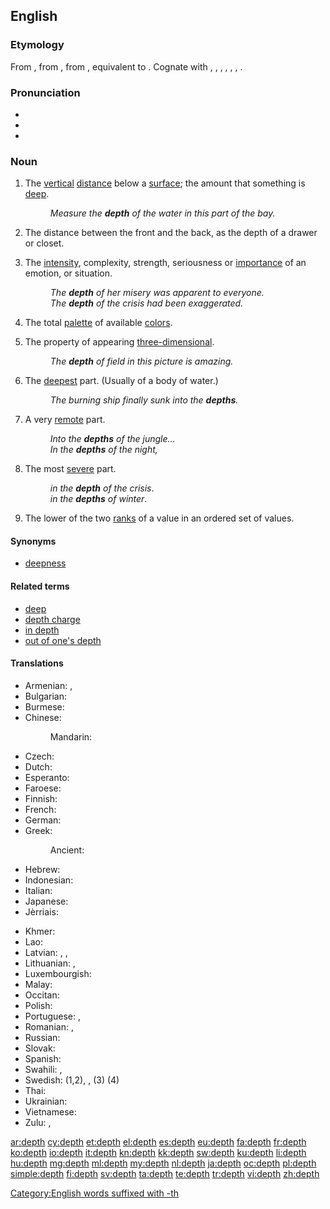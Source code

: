 ==English==

===Etymology===
From {{etyl|enm|en}} {{term|depthe|lang=enm}}, from {{etyl|ang|en}} {{term/t|ang|*dīepþ||depth}}, from {{etyl|gem-pro|en}} {{term/t|gem-pro|*diupiþō||depth}}, equivalent to {{suffix|deep|th}}. Cognate with {{etyl|sco|-}} {{term|deepth||depth|lang=sco}}, {{etyl|fy|-}} {{term|djipte||depth|lang=fy}}, {{etyl|nl|-}} {{term|diepte||depth|lang=nl}}, {{etyl|gml|-}} {{term/t|gml|dēpede||depth}}, {{etyl|da|-}} {{term|dybde||depth|lang=da}}, {{etyl|is|-}} {{term|dýpt||depth|lang=is}}, {{etyl|got|-}} {{term|𐌳𐌹𐌿𐍀𐌹𐌸𐌰||depth|tr=diupiþa|lang=got}}.

===Pronunciation===
* {{IPA|/dɛpθ/}}
* {{audio|en-us-depth.ogg|Audio (US)|lang=en}}
* {{rhymes|ɛpθ}}

===Noun===
{{en-noun}}

# The [[vertical]] [[distance]] below a [[surface]]; the amount that something is [[deep]].
#: ''Measure the '''depth''' of the water in this part of the bay.''
# The distance between the front and the back, as the depth of a drawer or closet.
# {{context|figuratively|lang=en}} The [[intensity]], complexity, strength, seriousness or [[importance]] of an emotion, or situation.
#: ''The '''depth''' of her misery was apparent to everyone.''
#: ''The '''depth''' of the crisis had been exaggerated.''
# {{context|computing|colors|lang=en}} The total [[palette]] of available [[color]]s.
# {{context|arts|photography|lang=en}} The property of appearing [[three-dimensional]].
#: ''The '''depth''' of field in this picture is amazing.''
# {{context|literary|usually plural|lang=en}} The [[deepest]] part. (Usually of a body of water.)
#: ''The burning ship finally sunk into the '''depths'''.''
# {{context|literary|usually plural|lang=en}} A very [[remote]] part.
#: ''Into the '''depths''' of the jungle...''
#: ''In the '''depths''' of the night,''
# The most [[severe]] part.
#: ''in the '''depth''' of the crisis''.
#: ''in the '''depths''' of winter''.
# {{context|statistics|lang=en}} The lower of the two [[rank]]s of a value in an ordered set of values.
{{examples-right|width=40%|sense=statistics|examples=<TABLE ALIGN=RIGHT border="1" cellpadding="5" cellspacing="0">
<TR><TD></TD><TD COLSPAN="9">Ordered Batch of 9 Values</TD></TR>
<TR ALIGN=RIGHT><TD>Value</TD><TD>15</TD><TD>32</TD><TD>45</TD><TD>48</TD><TD>49</TD><TD>56</TD><TD>69</TD><TD>77</TD><TD>97</TD></TR>
<TR ALIGN=RIGHT><TD>'''Depth'''</TD><TD>1</TD><TD>2</TD><TD>3</TD><TD>4</TD><TD>5</TD><TD>4</TD><TD>3</TD><TD>2</TD><TD>1</TD></TR></TABLE>}}

====Synonyms====
* [[deepness]]

====Related terms====
* [[deep]]
* [[depth charge]]
* [[in depth]]
* [[out of one's depth]]

====Translations====
{{trans-top|vertical distance below a surface}}
* Armenian: {{t|hy|խորություն|tr=xorut’yun}}, {{t|hy|խորք|tr=xork’}}
* Bulgarian: {{t+|bg|дълбочина|f}}
* Burmese: {{t+|my|အနက်|tr=ănet|sc=Mymr}}
* Chinese:
*: Mandarin: {{t+|cmn|深度|tr=shēndù|sc=Hani}}
* Czech: {{t|cs|hloubka|f}}
* Dutch: {{t+|nl|diepte|f}}
* Esperanto: {{t|eo|profundo}}
* Faroese: {{t|fo|dýpi|n}}
* Finnish: {{t+|fi|syvyys}}
* French: {{t+|fr|profondeur|f}}
* German: {{t+|de|Tiefe|f}}
* Greek: {{t+|el|βάθος|n|tr=vathos}}
*: Ancient: {{t|grc|βυθὀς|sc=polytonic}}
* Hebrew: {{t|he|עומק|tr=ʿomeq|m}}
* Indonesian: {{t+|id|dalam|alt=kedalaman}}
* Italian: {{t+|it|profondità|f}}
* Japanese: {{t+|ja|深い|tr=ふかさ, fukasa|alt=深さ|sc=Jpan}}
* Jèrriais: {{t|roa-jer|profondeu|f}}
{{trans-mid}}
* Khmer: {{t|km|ជំរៅ|sc=Khmr|tr=chumrɨv}}
* Lao: {{t|lo|ຄວາມເລິກ|sc=Laoo}}
* Latvian: {{t|lv|dziļums|m}}, {{t|lv|dzelme|f}}, {{t|lv|dzīle|f}}
* Lithuanian: {{t|lt|gylis|m}}, {{t|lt|gilumas|m}}
* Luxembourgish: {{t|lb|Déift|f}}
* Malay: {{t|ms|kedalaman}}
* Occitan: {{t+|oc|prigondor|f}}
* Polish: {{t+|pl|głębokość|f}}
* Portuguese: {{t+|pt|profundidade|f}}, {{t|pt|fundura|f}}
* Romanian: {{t+|ro|adâncime}}, {{t+|ro|profunzime}}
* Russian: {{t+|ru|глубина|f|tr=glubiná|sc=Cyrl}}
* Slovak: {{t|sk|hĺbka|f}}
* Spanish: {{t+|es|profundidad|f}}
* Swahili: {{t+|sw|kina}}, {{t+|sw|kiini}}
* Swedish: {{t+|sv|djup|n}} (1,2), {{t+|sv|vidd|c}}, (3) {{t|sv|färgdjup}} (4)
* Thai: {{t|th|ความลึก|sc=Thai|tr=kwaam léuk}}
* Ukrainian: {{t|uk|глибина|f|tr=hlybyná|sc=Cyrl}}
* Vietnamese: {{t|vi|độ sâu}}
* Zulu: {{t|zu|ukushona|c15}}, {{t|zu|ubude|c14}}
{{trans-bottom}}

[[Category:English words suffixed with -th]]

[[ar:depth]]
[[cy:depth]]
[[et:depth]]
[[el:depth]]
[[es:depth]]
[[eu:depth]]
[[fa:depth]]
[[fr:depth]]
[[ko:depth]]
[[io:depth]]
[[it:depth]]
[[kn:depth]]
[[kk:depth]]
[[sw:depth]]
[[ku:depth]]
[[li:depth]]
[[hu:depth]]
[[mg:depth]]
[[ml:depth]]
[[my:depth]]
[[nl:depth]]
[[ja:depth]]
[[oc:depth]]
[[pl:depth]]
[[simple:depth]]
[[fi:depth]]
[[sv:depth]]
[[ta:depth]]
[[te:depth]]
[[tr:depth]]
[[vi:depth]]
[[zh:depth]]